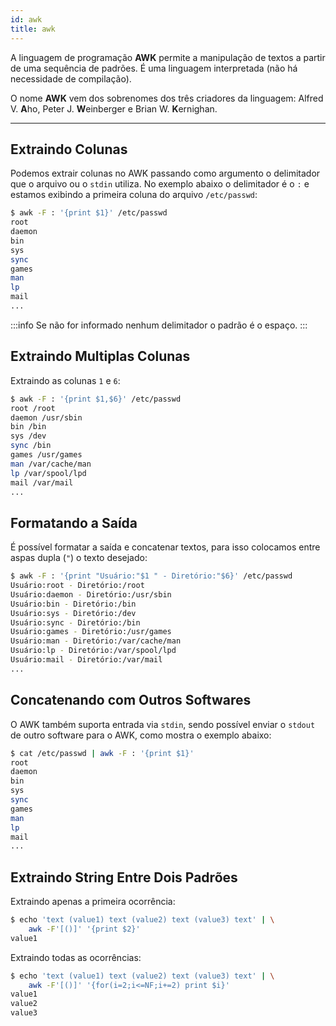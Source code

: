 ```yaml
---
id: awk
title: awk
---
```


A linguagem de programação **AWK** permite a manipulação de textos a partir de
uma sequência de padrões. É uma linguagem interpretada (não há necessidade de
compilação).

O nome **AWK** vem dos sobrenomes dos três criadores da linguagem: Alfred V.
**A**ho, Peter J. **W**einberger e Brian W. **K**ernighan.

---

## Extraindo Colunas

Podemos extrair colunas no AWK passando como argumento o delimitador que o
arquivo ou o `stdin` utiliza. No exemplo abaixo o delimitador é o `:` e estamos
exibindo a primeira coluna do arquivo `/etc/passwd`:

```bash
$ awk -F : '{print $1}' /etc/passwd
root
daemon
bin
sys
sync
games
man
lp
mail
...
```

:::info
Se não for informado nenhum delimitador o padrão é o espaço.
:::

## Extraindo Multiplas Colunas

Extraindo as colunas `1` e `6`:

```bash
$ awk -F : '{print $1,$6}' /etc/passwd
root /root
daemon /usr/sbin
bin /bin
sys /dev
sync /bin
games /usr/games
man /var/cache/man
lp /var/spool/lpd
mail /var/mail
...
```

## Formatando a Saída

É possível formatar a saída e concatenar textos, para isso colocamos entre aspas
dupla (`"`) o texto desejado:

```bash
$ awk -F : '{print "Usuário:"$1 " - Diretório:"$6}' /etc/passwd
Usuário:root - Diretório:/root
Usuário:daemon - Diretório:/usr/sbin
Usuário:bin - Diretório:/bin
Usuário:sys - Diretório:/dev
Usuário:sync - Diretório:/bin
Usuário:games - Diretório:/usr/games
Usuário:man - Diretório:/var/cache/man
Usuário:lp - Diretório:/var/spool/lpd
Usuário:mail - Diretório:/var/mail
...
```

## Concatenando com Outros Softwares

O AWK também suporta entrada via `stdin`, sendo possível enviar o `stdout` de
outro software para o AWK, como mostra o exemplo abaixo:

```bash
$ cat /etc/passwd | awk -F : '{print $1}'
root
daemon
bin
sys
sync
games
man
lp
mail
...
```

## Extraindo String Entre Dois Padrões

Extraindo apenas a primeira ocorrência:

```bash
$ echo 'text (value1) text (value2) text (value3) text' | \
    awk -F'[()]' '{print $2}'
value1
```

Extraindo todas as ocorrências:

```bash
$ echo 'text (value1) text (value2) text (value3) text' | \
    awk -F'[()]' '{for(i=2;i<=NF;i+=2) print $i}'
value1
value2
value3
```
